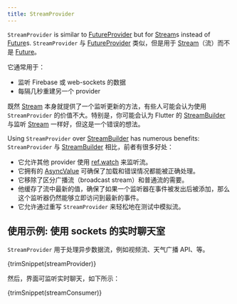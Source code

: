 ```yaml
---
title: StreamProvider
---
```




`StreamProvider` is similar to [FutureProvider] but for [Stream]s instead of [Future]s.
`StreamProvider` 与 [FutureProvider] 类似，但是用于 [Stream]（流）而不是 [Future]。

它通常用于：

- 监听 Firebase 或 web-sockets 的数据
- 每隔几秒重建另一个 provider

既然 [Stream] 本身就提供了一个监听更新的方法，有些人可能会认为使用 `StreamProvider` 的价值不大。特别是，你可能会认为 Flutter 的 [StreamBuilder] 与监听 [Stream] 一样好，但这是一个错误的想法。

Using `StreamProvider` over [StreamBuilder] has numerous benefits:
`StreamProvider` 与 [StreamBuilder] 相比，前者有很多好处：

- 它允许其他 provider 使用 [ref.watch] 来监听流。
- 它拥有的 [AsyncValue] 可确保了加载和错误情况都能被正确处理。
- 它移除了区分广播流（broadcast stream）和普通流的需要。
- 他缓存了流中最新的值，确保了如果一个监听器在事件被发出后被添加，那么这个监听器仍然能够立即访问到最新的事件。
- 它允许通过重写 `StreamProvider` 来轻松地在测试中模拟流。

[ref.watch]: ../concepts/reading#using-refwatch-to-observe-a-provider
[statenotifierprovider]: ./state_notifier_provider
[provider]: ./provider
[futureprovider]: ./future_provider
[asyncvalue]: https://pub.dev/documentation/riverpod/latest/riverpod/AsyncValue-class.html
[future]: https://api.dart.dev/dart-async/Future-class.html
[stream]: https://api.dart.dev/dart-async/Stream-class.html
[stream.periodic]: https://api.dart.dev/stable/2.15.1/dart-async/Stream/Stream.periodic.html
[family]: ../concepts/modifiers/family
[streambuilder]: https://api.flutter.dev/flutter/widgets/StreamBuilder-class.html

## 使用示例: 使用 sockets 的实时聊天室

`StreamProvider` 用于处理异步数据流，例如视频流、天气广播 API、等。

<CodeBlock>{trimSnippet(streamProvider)}</CodeBlock>

然后，界面可监听实时聊天，如下所示：

<CodeBlock>{trimSnippet(streamConsumer)}</CodeBlock>
